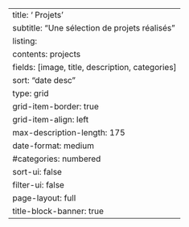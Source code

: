 ---
title: '<i class="fas fa-project-diagram"></i> Projets'
subtitle: "Une sélection de projets réalisés" 
listing:
  contents: projects
  fields: [image, title, description, categories]
  sort: "date desc"
  type: grid
  grid-item-border: true
  grid-item-align: left
  max-description-length: 175
  date-format: medium
  #categories: numbered
  sort-ui: false
  filter-ui: false
page-layout: full
title-block-banner: true
---